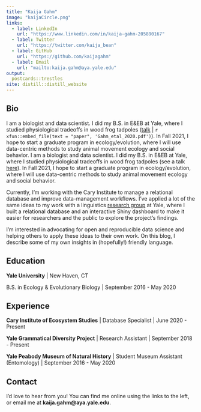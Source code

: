 ```yaml
---
title: "Kaija Gahm"
image: "kaijaCircle.png"
links:
  - label: LinkedIn
    url: "https://www.linkedin.com/in/kaija-gahm-205890167"
  - label: Twitter
    url: "https://twitter.com/kaija_bean"
  - label: GitHub
    url: "https://github.com/kaijagahm"
  - label: Email
    url: "mailto:kaija.gahm@aya.yale.edu"
output:
  postcards::trestles
site: distill::distill_website
---
```


## Bio

I am a biologist and data scientist. I did my B.S. in E&EB at Yale, where I studied physiological tradeoffs in wood frog tadpoles ([talk](https://drive.google.com/file/d/1S57rDgoKSm0I4ssGYlKlMgnDmXNs58aR/view?usp=sharing) | `r xfun::embed_file(text = "paper", 'Gahm_etal_2020.pdf')
`). In Fall 2021, I hope to start a graduate program in ecology/evolution, where I will use data-centric methods to study animal movement ecology and social behavior. 
I am a biologist and data scientist. I did my B.S. in E&EB at Yale, where I studied physiological tradeoffs in wood frog tadpoles (see a talk [here](https://drive.google.com/file/d/1S57rDgoKSm0I4ssGYlKlMgnDmXNs58aR/view?usp=sharing)). In Fall 2021, I hope to start a graduate program in ecology/evolution, where I will use data-centric methods to study animal movement ecology and social behavior. 

Currently, I'm working with the Cary Institute to manage a relational database and improve data-management workflows. I've applied a lot of the same ideas to my work with a linguistics [research group](https://ygdp.yale.edu) at Yale, where I built a relational database and an interactive Shiny dashboard to make it easier for researchers and the public to explore the project's findings. 

I'm interested in advocating for open and reproducible data science and helping others to apply these ideas to their own work. On this blog, I describe some of my own insights in (hopefully!) friendly language.

## Education

**Yale University** | New Haven, CT

B.S. in Ecology & Evolutionary Biology | September 2016 - May 2020

## Experience

**Cary Institute of Ecosystem Studies** | Database Specialist | June 2020 - Present

**Yale Grammatical Diversity Project** | Research Assistant | September 2018 - Present

**Yale Peabody Museum of Natural History** | Student Museum Assistant (Entomology) | September 2016 - May 2020

## Contact
I'd love to hear from you! You can find me online using the links to the left, or email me at **kaija.gahm\@aya.yale.edu**.